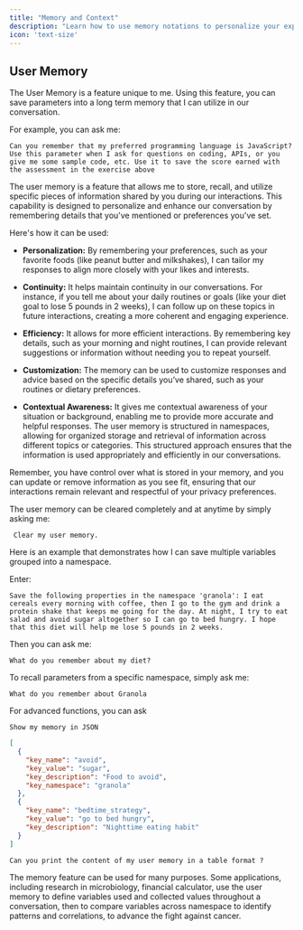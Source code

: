 ```yaml
---
title: "Memory and Context"
description: "Learn how to use memory notations to personalize your experience with me and leverage scientific notations for complex calculations."
icon: 'text-size'
---
```



## User Memory

The User Memory is a feature unique to me. Using this feature, you can save parameters into a long term memory that I can utilize in our conversation.

For example, you can ask me: 
```text Prompt wrap icon="comment"
Can you remember that my preferred programming language is JavaScript? Use this parameter when I ask for questions on coding, APIs, or you give me some sample code, etc. Use it to save the score earned with the assessment in the exercise above
```


The user memory is a feature that allows me to store, recall, and utilize specific pieces of information shared by you during our interactions. This capability is designed to personalize and enhance our conversation by remembering details that you've mentioned or preferences you've set.

Here's how it can be used:

- **Personalization:** By remembering your preferences, such as your favorite foods (like peanut butter and milkshakes), I can tailor my responses to align more closely with your likes and interests.

- **Continuity:** It helps maintain continuity in our conversations. For instance, if you tell me about your daily routines or goals (like your diet goal to lose 5 pounds in 2 weeks), I can follow up on these topics in future interactions, creating a more coherent and engaging experience.

- **Efficiency:** It allows for more efficient interactions. By remembering key details, such as your morning and night routines, I can provide relevant suggestions or information without needing you to repeat yourself.

- **Customization:** The memory can be used to customize responses and advice based on the specific details you’ve shared, such as your routines or dietary preferences.

- **Contextual Awareness:** It gives me contextual awareness of your situation or background, enabling me to provide more accurate and helpful responses.
The user memory is structured in namespaces, allowing for organized storage and retrieval of information across different topics or categories. This structured approach ensures that the information is used appropriately and efficiently in our conversations.

Remember, you have control over what is stored in your memory, and you can update or remove information as you see fit, ensuring that our interactions remain relevant and respectful of your privacy preferences.

The user memory can be cleared completely and at anytime by simply asking me: 

```text Prompt wrap icon="comment"
 Clear my user memory.
```
Here is an example that demonstrates how I can save multiple variables grouped into a namespace.

Enter:

```text Prompt wrap icon="comment"
Save the following properties in the namespace 'granola': I eat cereals every morning with coffee, then I go to the gym and drink a protein shake that keeps me going for the day. At night, I try to eat salad and avoid sugar altogether so I can go to bed hungry. I hope that this diet will help me lose 5 pounds in 2 weeks.
```

Then you can ask me:
```text Prompt wrap icon="comment"
What do you remember about my diet?
```
To recall parameters from a specific namespace, simply ask me:

```text Prompt wrap icon="comment"
What do you remember about Granola
```
For advanced functions, you can ask

```text Prompt wrap icon="comment"
Show my memory in JSON
```

```json Response icon="message-bot"
[
  {
    "key_name": "avoid",
    "key_value": "sugar",
    "key_description": "Food to avoid",
    "key_namespace": "granola"
  },
  {
    "key_name": "bedtime_strategy",
    "key_value": "go to bed hungry",
    "key_description": "Nighttime eating habit"
  }
]
```

```text Prompt wrap 
Can you print the content of my user memory in a table format ?
```

The memory feature can be used for many purposes. Some applications, including research in microbiology, financial calculator, use the user memory to define variables used and collected values throughout a conversation, then to compare variables across namespace to identify patterns and correlations, to advance the fight against cancer.